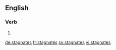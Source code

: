 
==English==

===Verb===
{{head|en|verb form}}

# {{en-third-person singular of|stagnate}}

[[de:stagnates]]
[[fr:stagnates]]
[[sv:stagnates]]
[[vi:stagnates]]